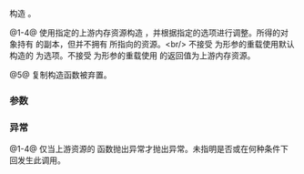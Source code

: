 {{cpp/experimental/pmr/synchronized_pool_resource/title|synchronized_pool_resource}}
{{cpp/experimental/lib extensions/pmr/synchronized_pool_resource/navbar}}
{{dcl begin}}
{{dcl|since=libfund_ts|num=1|1=
synchronized_pool_resource();
}}
{{dcl|since=libfund_ts|num=2|1=
explicit synchronized_pool_resource( memory_resource* upstream );
}}
{{dcl|since=libfund_ts|num=3|1=
explicit synchronized_pool_resource( const pool_options&amp; opts );
}}
{{dcl|since=libfund_ts|num=4|1=
synchronized_pool_resource( const pool_options&amp; opts,
                            memory_resource* upstream );
}}
{{dcl|since=libfund_ts|num=5|1=
synchronized_pool_resource( const synchronized_pool_resource&amp; ) = delete;
}}
{{dcl end}}

构造 {{tt|synchronized_pool_resource}}。

@1-4@ 使用指定的上游内存资源构造 {{tt|synchronized_pool_resource}}，并根据指定的选项进行调整。所得的对象持有 {{c|upstream}} 的副本，但并不拥有 {{c|upstream}} 所指向的资源。&lt;br/&gt;
不接受 {{c|opts}} 为形参的重载使用默认构造的 {{ltt|cpp/experimental/pool_options}} 为选项。不接受 {{c|upstream}} 为形参的重载使用 {{c|std::experimental::pmr::get_default_resource()}} 的返回值为上游内存资源。

@5@ 复制构造函数被弃置。

===参数===
{{par begin}}
{{par|opts|包含构造函数选项的 {{tt|pool_options}} 结构体}}
{{par|upstream|所用的上游内存资源}}
{{par end}}

===异常===
@1-4@ 仅当上游资源的 {{tt|allocate()}} 函数抛出异常才抛出异常。未指明是否或在何种条件下回发生此调用。
